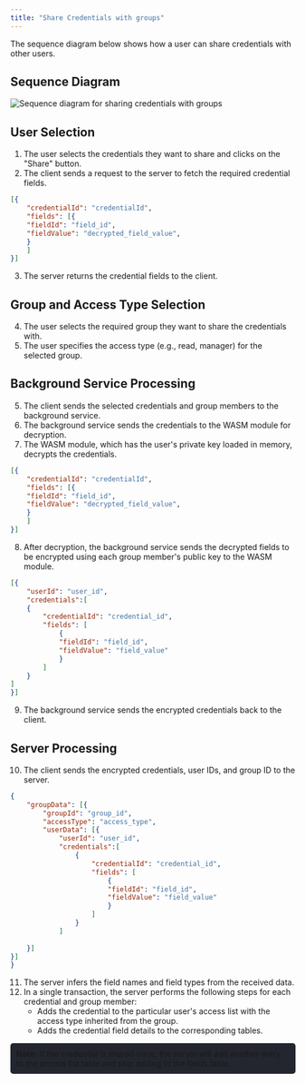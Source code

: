 ```yaml
---
title: "Share Credentials with groups"
---
```





The sequence diagram below shows how a user can share credentials with other users.
## Sequence Diagram
<Image src={sharing} alt="Sequence diagram for sharing credentials with groups"/>


## User Selection

1. The user selects the credentials they want to share and clicks on the "Share" button.
2. The client sends a request to the server to fetch the required credential fields.
```json
[{
    "credentialId": "credentialId",
    "fields": [{
    "fieldId": "field_id",
    "fieldValue": "decrypted_field_value",
    }
    ]
}]
```


3.    The server returns the credential fields to the client.

## Group and Access Type Selection

4.   The user selects the required group they want to share the credentials with.
5.   The user specifies the access type (e.g., read, manager) for the selected group.

## Background Service Processing

5.    The client sends the selected credentials and group members to the background service.
6.    The background service sends the credentials to the WASM module for decryption.
7.    The WASM module, which has the user's private key loaded in memory, decrypts the credentials.

```json
[{
    "credentialId": "credentialId",
    "fields": [{
    "fieldId": "field_id",
    "fieldValue": "decrypted_field_value",
    }
    ]
}]
```
8.    After decryption, the background service sends the decrypted fields to be encrypted using each group member's public key to the WASM module.
```json
[{
    "userId": "user_id",
    "credentials":[
    {
        "credentialId": "credential_id",
        "fields": [
            {
            "fieldId": "field_id", 
            "fieldValue": "field_value"
            }
        ]
    }
]
}]
```
9.    The background service sends the encrypted credentials back to the client.

## Server Processing

10.    The client sends the encrypted credentials, user IDs, and group ID to the server.

``` json
{
    "groupData": [{
        "groupId": "group_id",
        "accessType": "access_type",
        "userData": [{
            "userId": "user_id",
            "credentials":[
                {
                    "credentialId": "credential_id",
                    "fields": [
                        {
                        "fieldId": "field_id", 
                        "fieldValue": "field_value"
                        }
                    ]
                }
            ]
        
    }]
}]
}
```
11.    The server infers the field names and field types from the received data.
12.    In a single transaction, the server performs the following steps for each credential and group member:
        - Adds the credential to the particular user's access list with the access type inherited from the group.
        - Adds the credential field details to the corresponding tables.

<div style="background-color: #23262f; padding: 10px; border-radius: 5px;"> <strong>Note:</strong> If the credential is shared once, the server will add another entry to the access list table and skip adding to the fields table. </div>